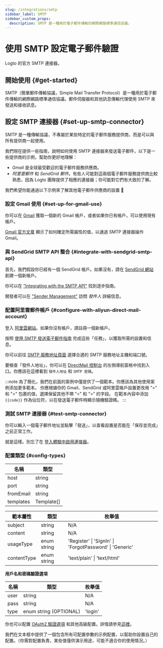 ```yaml
---
slug: /integrations/smtp
sidebar_label: SMTP
sidebar_custom_props:
  description: SMTP 是一種用於電子郵件傳輸的網際網路標準通信協議。
---
```



# 使用 SMTP 設定電子郵件驗證

Logto 的官方 SMTP 連接器。

<GuideTip />

## 開始使用 \{#get-started}

SMTP（簡單郵件傳輸協議，Simple Mail Transfer Protocol）是一種用於電子郵件傳輸的網際網路標準通信協議。郵件伺服器和其他訊息傳輸代理使用 SMTP 來發送和接收訊息。

## 設定 SMTP 連接器 \{#set-up-smtp-connector}

SMTP 是一種傳輸協議，不專屬於某些特定的電子郵件服務提供商，而是可以與所有提供商一起使用。

我們現在提供一些指南，說明如何使用 SMTP 連接器來發送電子郵件，以下是一些提供商的示例，幫助你更好地理解：

- _Gmail_ 是全球最受歡迎的電子郵件服務供應商。
- _阿里雲郵件_ 和 _SendGrid 郵件_。有些人可能對這兩個電子郵件服務提供商比較熟悉，因為 Logto 團隊提供了相應的連接器；你可能對它們有大致的了解。

我們希望你能通過以下示例來了解其他電子郵件供應商的設置 :rocket:

### 設定 Gmail 使用 \{#set-up-for-gmail-use}

你可以在 [Gmail](https://mail.google.com/) 獲取一個新的 Gmail 帳戶，或者如果你已有帳戶，可以使用現有帳戶。

[Gmail 官方文章](https://support.google.com/a/answer/176600) 顯示了如何確定所需屬性的值，以通過 SMTP 連接器操作 Gmail。

### 與 SendGrid SMTP API 整合 \{#integrate-with-sendgrid-smtp-api}

首先，我們假設你已經有一個 SendGrid 帳戶。如果沒有，請在 [SendGrid 網站](https://app.sendgrid.com/) 創建一個新帳戶。

你可以在 ["Integrating with the SMTP API"](https://docs.sendgrid.com/for-developers/sending-email/integrating-with-the-smtp-api) 找到逐步指南。

開發者可以在 ["Sender Management"](https://mc.sendgrid.com/senders) 訪問 _發件人_ 詳細信息。

### 配置阿里雲郵件帳戶 \{#configure-with-aliyun-direct-mail-account}

登入 [阿里雲網站](https://cn.aliyun.com/)。如果你沒有帳戶，請註冊一個新帳戶。

按照 [使用 SMTP 發送電子郵件指南](https://www.alibabacloud.com/help/en/directmail/latest/send-emails-using-smtp) 完成這些「任務」，以獲取所需的設置和信息。

你可以前往 [SMTP 服務地址頁面](https://www.alibabacloud.com/help/en/directmail/latest/smtp-service-address) 選擇合適的 SMTP 服務地址主機和端口號。

要檢查「發件人地址」，你可以在 [DirectMail 控制台](https://dm.console.aliyun.com/) 的左側導航窗格中找到入口。你應該在這裡看到 `發件人地址` 和 `SMTP 密碼`。

:::note
為了簡化，我們在前面的案例中僅提供了一個範本。你應該為其他使用案例添加更多範本。
你應根據你的 Gmail、SendGrid 或阿里雲帳戶設置更改用 "\<" 和 ">" 包裹的值，選擇保留其他不帶 "\<" 和 ">" 的字段。
在範本內容中添加 `{{code}}` 作為佔位符，以在發送電子郵件時顯示隨機驗證碼。
:::

### 測試 SMTP 連接器 \{#test-smtp-connector}

你可以輸入一個電子郵件地址並點擊「發送」，以查看設置是否能在「保存並完成」之前正常工作。

就是這樣。別忘了在 [登入體驗中啟用連接器](/connectors/email-connectors/#enable-email-sign-up-or-sign-in)。

### 配置類型 \{#config-types}

| 名稱      | 類型       |
| --------- | ---------- |
| host      | string     |
| port      | string     |
| fromEmail | string     |
| templates | Template[] |

| 範本屬性       | 類型        | 枚舉值                                               |
| -------------- | ----------- | ---------------------------------------------------- |
| subject        | string      | N/A                                                  |
| content        | string      | N/A                                                  |
| usageType      | enum string | 'Register' \| 'SignIn' \| 'ForgotPassword' \| 'Generic' |
| contentType    | enum string | 'text/plain' \| 'text/html'                          |

**用戶名和密碼驗證選項**

| 名稱 | 類型                   | 枚舉值 |
| ---- | ---------------------- | ------- |
| user | string                 | N/A     |
| pass | string                 | N/A     |
| type | enum string (OPTIONAL) | 'login' |

你也可以配置 [OAuth2 驗證選項](https://nodemailer.com/smtp/oauth2/) 和其他高級配置。詳情請參見[這裡](https://nodemailer.com/smtp/)。

我們在文本框中提供了一個包含所有可配置參數的示例配置，以幫助你設置自己的配置。（你需對配置負責，某些值僅供演示用途，可能不適合你的使用情況。）